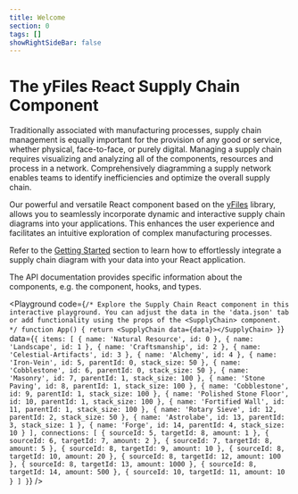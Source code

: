 ```yaml
---
title: Welcome
section: 0
tags: []
showRightSideBar: false
---
```


# The yFiles React Supply Chain Component

Traditionally associated with manufacturing processes, supply chain management is equally important for the provision
of any good or service, whether physical, face-to-face, or purely digital. Managing a supply chain requires visualizing
and analyzing all of the components, resources and process in a network. Comprehensively diagramming a supply network
enables teams to identify inefficiencies and optimize the overall supply chain.

Our powerful and versatile React component based on the [yFiles](https://www.yworks.com/yfiles-overview) library, allows
you to seamlessly incorporate dynamic and interactive supply chain diagrams into your applications. This enhances the
user experience and facilitates an intuitive exploration of complex manufacturing processes.

Refer to the [Getting Started](gettingstarted) section to learn how to effortlessly integrate a supply chain diagram
with your data into your React application.

The API documentation provides specific information about the components, e.g. the
<TypeLink type="SupplyChain" /> component, hooks, and types.

<Playground
  code={`
      /*
 Explore the Supply Chain React component in this interactive playground.
 You can adjust the data in the 'data.json' tab or add functionality using the props of the <SupplyChain> component.
*/
    function App() {
      return <SupplyChain data={data}></SupplyChain>
    }
  `}
  data={`{
    items: [
      { name: 'Natural Resource', id: 0 },
      { name: 'Landscape', id: 1 },
      { name: 'Craftsmanship', id: 2 },
      { name: 'Celestial-Artifacts', id: 3 },
      { name: 'Alchemy', id: 4 },
      { name: 'Iron-Vein', id: 5, parentId: 0, stack_size: 50 },
      { name: 'Cobblestone', id: 6, parentId: 0, stack_size: 50 },
      { name: 'Masonry', id: 7, parentId: 1, stack_size: 100 },
      { name: 'Stone Paving', id: 8, parentId: 1, stack_size: 100 },
      { name: 'Cobblestone', id: 9, parentId: 1, stack_size: 100 },
      { name: 'Polished Stone Floor', id: 10, parentId: 1, stack_size: 100 },
      { name: 'Fortified Wall', id: 11, parentId: 1, stack_size: 100 },
      { name: 'Rotary Sieve', id: 12, parentId: 2, stack_size: 50 },
      { name: 'Astrolabe', id: 13, parentId: 3, stack_size: 1 },
      { name: 'Forge', id: 14, parentId: 4, stack_size: 10 }
    ],
    connections: [
      { sourceId: 5, targetId: 8, amount: 1 },
      { sourceId: 6, targetId: 7, amount: 2 },
      { sourceId: 7, targetId: 8, amount: 5 },
      { sourceId: 8, targetId: 9, amount: 10 },
      { sourceId: 8, targetId: 10, amount: 20 },
      { sourceId: 8, targetId: 12, amount: 100 },
      { sourceId: 8, targetId: 13, amount: 1000 },
      { sourceId: 8, targetId: 14, amount: 500 },
      { sourceId: 10, targetId: 11, amount: 10 }
    ]
  }`}
/>
